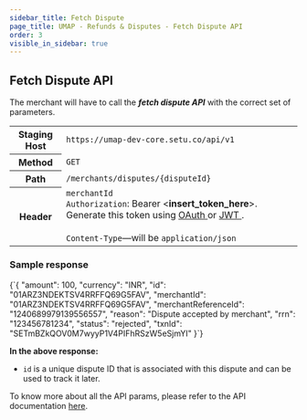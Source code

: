 ```yaml
---
sidebar_title: Fetch Dispute
page_title: UMAP - Refunds & Disputes - Fetch Dispute API
order: 3
visible_in_sidebar: true
---
```


## Fetch Dispute API

<p>The merchant will have to call the <b><i>fetch dispute API</i></b> with the correct set of parameters.</p>

<table>
    <tbody>
        <tr>
            <th>Staging Host</th>
            <td>
                <code>https://umap-dev-core.setu.co/api/v1</code>
            </td>
        </tr>
        <tr>
            <th>Method</th>
            <td>
                <code>GET</code>
            </td>
        </tr>
        <tr>
            <th>Path</th>
            <td>
                <code>/merchants/disputes/&#123;disputeId&#125;</code>
            </td>
        </tr>
        <tr>
            <th>Header</th>
            <td>
                <code>merchantId</code><br/>
                <code>Authorization</code>: Bearer &lt;<b>insert_token_here</b>&gt;.
                Generate this token using <a
                    href="/payments/upi-deeplinks/resources/oauth"
                    target="_blank">
                    OAuth
                </a> or <a
                    href="/payments/upi-deeplinks/resources/jwt"
                    target="_blank">
                    JWT
                </a>.<br />
                <br />
                <code>Content-Type</code>—will be <code>application/json</code>
            </td>
        </tr>
    </tbody>
</table>

### Sample response

<CodeBlockWithCopy language="json">
    {`{
  "amount": 100,
  "currency": "INR",
  "id": "01ARZ3NDEKTSV4RRFFQ69G5FAV",
  "merchantId": "01ARZ3NDEKTSV4RRFFQ69G5FAV",
  "merchantReferenceId": "1240689979139556557",
  "reason": "Dispute accepted by merchant",
  "rrn": "123456781234",
  "status": "rejected",
  "txnId": "SETmBZkQOV0M7wyyP1V4PIFhRSzW5eSjmYI"
}`}
</CodeBlockWithCopy>

<b>In the above response:</b>
<ul>
    <li><code>id</code> is a unique dispute ID that is associated with this dispute and can be used to track it later.</li>
</ul>
<p>To know more about all the API params, please refer to the API documentation <a href="/payments/umap/api-reference#/category~disputes/operation~disputes#fetchDisputeById" target="_blank">here</a>.</p>